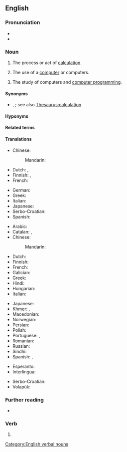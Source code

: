 ==English==

===Pronunciation===
* {{IPA|en|/kəmˈpjuːtɪŋ/}}
* {{audio|en|en-us-computing.ogg|Audio (US)}}

===Noun===
{{en-noun|-|s}}

# {{lb|en|literally}} The process or act of [[calculation]].
# {{lb|en|computer science}} The use of a [[computer]] or computers.
# The study of computers and [[computer programming]].
#: {{ux|en|This course will cover several major fields of '''computing'''.}}

====Synonyms====
* {{sense|process or act of calculation}} {{l|en|computation}}, {{l|en|reckoning}}; see also [[Thesaurus:calculation]]

====Hyponyms====
{{col3|en|title=Hyponyms
|burst computing
|cloud computing
|edge computing
|fog computing}}

====Related terms====
{{col3|en|title=Related terms
|computable
|computation
|computerize}}

====Translations====
{{trans-see|calculation}}

{{trans-top|action of using a computer}}
* Chinese:
*: Mandarin: {{t|cmn|计算机应用|sc=Hani}}
* Dutch: {{t+|nl|computeren}}, {{t+|nl|computergebruik|n}}
* Finnish: {{t|fi|[[tietokone]]en [[käyttö]]}}, {{t+|fi|tietojenkäsittely}}
* French: {{t|fr|[[utilisation]] d'un [[ordinateur]]|f}}
{{trans-mid}}
* German: {{t+|de|EDV|f}}
* Greek: {{t+|el|υπολογίζοντας}}
* Italian: {{t|it|utilizzo del computer}}
* Japanese: {{t|ja|コンピューティング}}
* Serbo-Croatian: {{t|sh|uporaba računala|f}}
* Spanish: {{t+|es|computación|f}}
{{trans-bottom}}

{{trans-top|the study, field of computers and computer programming}}
* Arabic: {{t|ar|حَوْسَبَة|f}}
* Catalan: {{t|ca|computació|f}}, {{t+|ca|informàtica|f}}
* Chinese:
*: Mandarin: {{t|cmn|计算机编程|sc=Hani}}
* Dutch: {{t+|nl|informatica}}
* Finnish: {{t+|fi|tietojenkäsittelytiede}}
* French: {{t+|fr|informatique|f}}
* Galician: {{t|gl|informática|f}}
* Greek: {{t+|el|πληροφορική|f}}
* Hindi: {{t|hi|संगणिकी|f}}
* Hungarian: {{t+|hu|számítástechnika}}
* Italian: {{t+|it|informatica|f}}
{{trans-mid}}
* Japanese: {{t+|ja|計算機科学|tr=keisanki-kagaku|sc=Jpan}}
* Khmer: {{t|km|កុំព្យូទ័រវិទ្យា|tr=kompyuutoa vityie|sc=Khmr}}, {{t|km|គណិតូបករណ៍វិទ្យា|tr=kak net tob kor vit tyea|sc=Khmr}}
* Macedonian: {{t|mk|информатика|f|sc=Cyrl}}
* Norwegian: {{t+|no|informatikk|m}}
* Persian: {{t+|fa|انفورماتیک|tr=anformâtik}}
* Polish: {{t+|pl|informatyka|f}}
* Portuguese: {{t+|pt|informática|f}}, {{t+|pt|computação|f}}
* Romanian: {{t+|ro|informatică|f}}
* Russian: {{t+|ru|информа́тика|f}}
* Sindhi: {{t+|sd|ڳڻپيوڀياس|tr=ganpyubhiyaas|sc=sd-Arab}}
* Spanish: {{t+|es|informática|f}}, {{t+|es|computación|f}}
{{trans-bottom}}

{{checktrans-top}}
* Esperanto: {{t-check|eo|komputili}}
* Interlingua: {{t-check|ia|computatorar}}
{{checktrans-mid}}
* Serbo-Croatian: {{t+check|sh|računarstvo|n}}
* Volapük: {{t-check|vo|kompütön}}
{{checktrans-bottom}}

===Further reading===
* {{pedia}}

===Verb===
{{head|en|verb form}}

# {{present participle of|en|compute|nocat=1}}

{{topics|en|Computing}}

[[Category:English verbal nouns]]